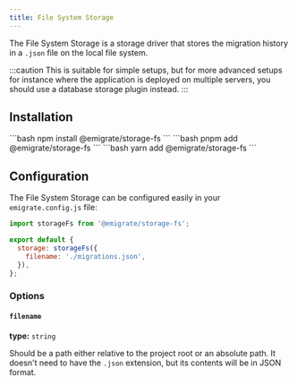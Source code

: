```yaml
---
title: File System Storage
---
```



The File System Storage is a storage driver that stores the migration history in a `.json` file on the local file system.

:::caution
This is suitable for simple setups, but for more advanced setups for instance where the application is deployed on multiple servers, you should use a database storage plugin instead.
:::

## Installation

<Tabs>
  <TabItem label="npm">
    ```bash
    npm install @emigrate/storage-fs
    ```
  </TabItem>
  <TabItem label="pnpm">
    ```bash
    pnpm add @emigrate/storage-fs
    ```
  </TabItem>
  <TabItem label="yarn">
    ```bash
    yarn add @emigrate/storage-fs
    ```
  </TabItem>
</Tabs>

## Configuration

The File System Storage can be configured easily in your <Link href="/reference/configuration/">`emigrate.config.js` file</Link>:

```js {1,4-6}
import storageFs from '@emigrate/storage-fs';

export default {
  storage: storageFs({
    filename: './migrations.json',
  }),
};
```

### Options

#### `filename`

**type:** `string`

Should be a path either relative to the project root or an absolute path. It doesn't need to have the `.json` extension, but its contents will be in JSON format.
